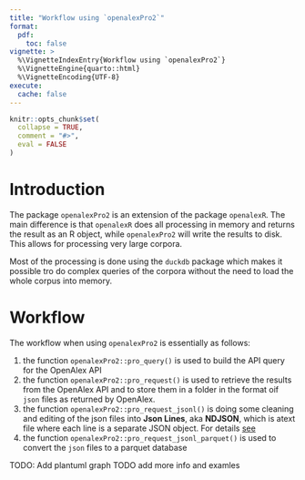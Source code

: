 ```yaml
---
title: "Workflow using `openalexPro2`"
format:
  pdf:
    toc: false
vignette: >
  %\VignetteIndexEntry{Workflow using `openalexPro2`}
  %\VignetteEngine{quarto::html}
  %\VignetteEncoding{UTF-8}
execute: 
  cache: false
---
```


```r
knitr::opts_chunk$set(
  collapse = TRUE,
  comment = "#>",
  eval = FALSE
)
```

# Introduction

The package `openalexPro2` is an extension of the package `openalexR`. The main difference is that `openalexR` does all processing in memory and returns the result as an R object, while `openalexPro2` will write the results to disk. This allows for processing very large corpora.

Most of the processing is done using the `duckdb` package which makes it possible tro do complex queries of the corpora without the need to load the whole corpus into memory.

# Workflow

The workflow when using `openalexPro2` is essentially as follows:

1. the function `openalexPro2::pro_query()` is used to build the API query for the OpenAlex API
2. the function `openalexPro2::pro_request()` is used to retrieve the results from the OpenAlex API and to store them in a folder in the format oif `json` files as returned by OpenAlex.
3. the function `openalexPro2::pro_request_jsonl()` is doing some cleaning and editing of the json files into **Json Lines**, aka **NDJSON**, which is atext file where each line is a separate JSON object. For details [see](jq.qmd)
4. the function `openalexPro2::pro_request_jsonl_parquet()` is used to convert the `json` files to a parquet database


TODO: Add plantuml graph
TODO add more info and examles

